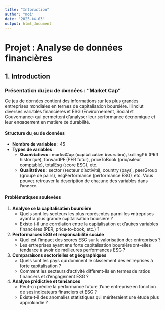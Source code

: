 ```yaml
---
title: "Intoduction"
author: "moi"
date: "2025-04-03"
output: html_document
---
```


# Projet : Analyse de données financières

## 1. Introduction

### Présentation du jeu de données : "Market Cap"

Ce jeu de données contient des informations sur les plus grandes entreprises mondiales en termes de capitalisation boursière. Il inclut diverses variables financières et ESG (Environnement, Social et Gouvernance) qui permettent d’analyser leur performance économique et leur engagement en matière de durabilité.

#### Structure du jeu de données

-   **Nombre de variables** : 45\
-   **Types de variables** :
    -   **Quantitatives** : marketCap (capitalisation boursière), trailingPE (PER historique), forwardPE (PER futur), priceToBook (prix/valeur comptable), totalEsg (score ESG), etc.\
    -   **Qualitatives** : sector (secteur d’activité), country (pays), peerGroup (groupe de pairs), esgPerformance (performance ESG), etc. Vous pouvez retrouver la description de chacune des variables dans l’annexe.

#### Problématiques soulevées

1.  **Analyse de la capitalisation boursière**
    -   Quels sont les secteurs les plus représentés parmi les entreprises ayant la plus grande capitalisation boursière ?\
    -   Existe-t-il une corrélation entre la capitalisation et d’autres variables financières (PER, price-to-book, etc.) ?
2.  **Performances ESG et responsabilité sociale**
    -   Quel est l’impact des scores ESG sur la valorisation des entreprises ?\
    -   Les entreprises ayant une forte capitalisation boursière ont-elles tendance à avoir de meilleures performances ESG ?
3.  **Comparaisons sectorielles et géographiques**
    -   Quels sont les pays qui dominent le classement des entreprises à forte capitalisation ?\
    -   Comment les secteurs d’activité diffèrent-ils en termes de ratios financiers et d’engagement ESG ?
4.  **Analyse prédictive et tendances**
    -   Peut-on prédire la performance future d’une entreprise en fonction de ses indicateurs financiers et ESG ?\
    -   Existe-t-il des anomalies statistiques qui mériteraient une étude plus approfondie ?

